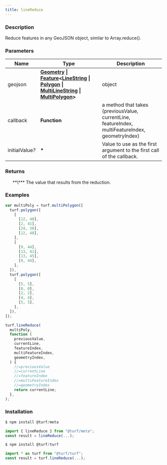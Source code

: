 ```yaml
---
title: lineReduce
---
```



### Description

Reduce features in any GeoJSON object, similar to Array.reduce().

### Parameters

| Name                 | Type                                                                                                                                                                                                                                                                                                                                                                                                         | Description                                                                                      |
| -------------------- | ------------------------------------------------------------------------------------------------------------------------------------------------------------------------------------------------------------------------------------------------------------------------------------------------------------------------------------------------------------------------------------------------------------ | ------------------------------------------------------------------------------------------------ |
| geojson              | **[Geometry](https://tools.ietf.org/html/rfc7946#section-3.1) \| [Feature](https://tools.ietf.org/html/rfc7946#section-3.2)\<[LineString](https://tools.ietf.org/html/rfc7946#section-3.1.4) \| [Polygon](https://tools.ietf.org/html/rfc7946#section-3.1.6) \| [MultiLineString](https://tools.ietf.org/html/rfc7946#section-3.1.5) \| [MultiPolygon](https://tools.ietf.org/html/rfc7946#section-3.1.7)>** | object                                                                                           |
| callback             | **Function**                                                                                                                                                                                                                                                                                                                                                                                                 | a method that takes (previousValue, currentLine, featureIndex, multiFeatureIndex, geometryIndex) |
| initialValue<i>?</i> | **\***                                                                                                                                                                                                                                                                                                                                                                                                       | Value to use as the first argument to the first call of the callback.                            |

### Returns

<ul>
  **\*** The value that results from the reduction.

</ul>

### Examples

```javascript
var multiPoly = turf.multiPolygon([
  turf.polygon([
    [
      [12, 48],
      [2, 41],
      [24, 38],
      [12, 48],
    ],
    [
      [9, 44],
      [13, 41],
      [13, 45],
      [9, 44],
    ],
  ]),
  turf.polygon([
    [
      [5, 5],
      [0, 0],
      [2, 2],
      [4, 4],
      [5, 5],
    ],
  ]),
]);

turf.lineReduce(
  multiPoly,
  function (
    previousValue,
    currentLine,
    featureIndex,
    multiFeatureIndex,
    geometryIndex,
  ) {
    //=previousValue
    //=currentLine
    //=featureIndex
    //=multiFeatureIndex
    //=geometryIndex
    return currentLine;
  },
);
```

### Installation

```javascript
$ npm install @turf/meta

import { lineReduce } from "@turf/meta";
const result = lineReduce(...);
```

```javascript
$ npm install @turf/turf

import * as turf from "@turf/turf";
const result = turf.lineReduce(...);
```
